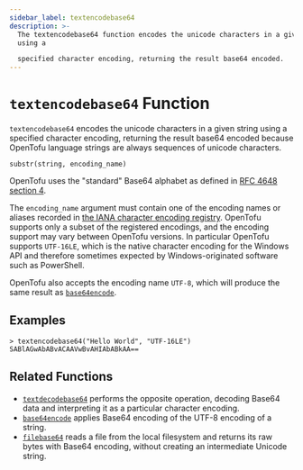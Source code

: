 ```yaml
---
sidebar_label: textencodebase64
description: >-
  The textencodebase64 function encodes the unicode characters in a given string
  using a

  specified character encoding, returning the result base64 encoded.
---
```


# `textencodebase64` Function

`textencodebase64` encodes the unicode characters in a given string using a
specified character encoding, returning the result base64 encoded because
OpenTofu language strings are always sequences of unicode characters.

```hcl
substr(string, encoding_name)
```

OpenTofu uses the "standard" Base64 alphabet as defined in
[RFC 4648 section 4](https://tools.ietf.org/html/rfc4648#section-4).

The `encoding_name` argument must contain one of the encoding names or aliases
recorded in
[the IANA character encoding registry](https://www.iana.org/assignments/character-sets/character-sets.xhtml).
OpenTofu supports only a subset of the registered encodings, and the encoding
support may vary between OpenTofu versions. In particular OpenTofu supports
`UTF-16LE`, which is the native character encoding for the Windows API and
therefore sometimes expected by Windows-originated software such as PowerShell.

OpenTofu also accepts the encoding name `UTF-8`, which will produce the same
result as [`base64encode`](../../language/functions/base64encode.mdx).

## Examples

```
> textencodebase64("Hello World", "UTF-16LE")
SABlAGwAbABvACAAVwBvAHIAbABkAA==
```

## Related Functions

* [`textdecodebase64`](../../language/functions/textdecodebase64.mdx) performs the opposite operation,
  decoding Base64 data and interpreting it as a particular character encoding.
* [`base64encode`](../../language/functions/base64encode.mdx) applies Base64 encoding of the UTF-8
  encoding of a string.
* [`filebase64`](../../language/functions/filebase64.mdx) reads a file from the local filesystem
  and returns its raw bytes with Base64 encoding, without creating an
  intermediate Unicode string.
